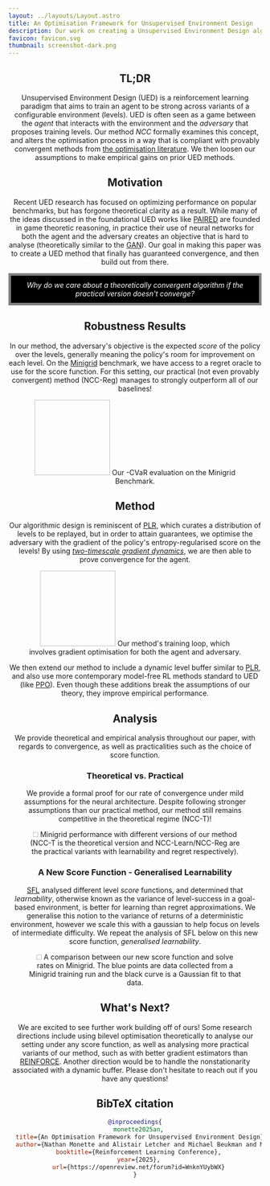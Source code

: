 ```yaml
---
layout: ../layouts/Layout.astro
title: An Optimisation Framework for Unsupervised Environment Design
description: Our work on creating a Unsupervised Environment Design algorithm that starts with theoretical convergence properties and builds outwards from there.
favicon: favicon.svg
thumbnail: screenshot-dark.png
---
```






<Header
  title={frontmatter.title}
  authors={[
    {
      name: "Nathan Monette",
      url: "https://nmonette.github.io",
      institution: "UC Irvine",
      notes: ["*", "†"],
    },
    {
      name: "Alistair Letcher",
      url:"https://aletcher.github.io/",
      institution: "University of Oxford",
    },
    {
      name: "Michael Beukman",
      url:"https://michaelbeukman.com/",
      institution: "University of Oxford",
    },
    {
      name: "Matthew T. Jackson",
      url:"https://matthewtjackson.com/",
      institution: "University of Oxford",
    },
    {
      name: "Alexander Rutherford",
      url:"https://amacrutherford.github.io/",
      institution: "University of Oxford",
    },
    {
      name: "Alexander D. Goldie",
      url:"https://scholar.google.com/citations?user=wogOjBsAAAAJ&hl=en",
      institution: "University of Oxford",
    },
    {
      name: "Jakob N. Foerster",
      url: "https://www.jakobfoerster.com/",
      institution: "University of Oxford",
    },
  ]}
  conference="Reinforcement Learning Conference 2025"
  notes={[
    {
      symbol: "*",
      text: "Work undertaken while visiting the University of Oxford",
    },
    {
      symbol: "†",
      text: "Correspondence to nmonette at uci dot edu",
    },
  ]}
  links={[
    {
      name: "Paper",
      url: "https://openreview.net/pdf?id=WnknYUybWX",
      icon: "ri:file-pdf-2-line",
    },
    {
      name: "Code",
      url: "https://github.com/nmonette/NCC-UED",
      icon: "ri:github-line",
    },
  ]}
  />

<HighlightedSection>

## TL;DR
Unsupervised Environment Design (UED) is a reinforcement learning paradigm that aims to train an agent to be strong across 
variants of a configurable environment (levels). UED is often seen as a game between the _agent_ that interacts with the environment
and the _adversary_ that proposes training levels. Our method _NCC_ formally examines this concept, and alters the optimisation 
process in a way that is compliant with provably convergent methods from <a href="https://arxiv.org/pdf/2408.11974">the optimisation 
literature</a>. We then loosen our assumptions to make empirical gains on prior UED methods.

</HighlightedSection>

## Motivation
Recent UED research has focused on optimizing performance on popular benchmarks, but has forgone theoretical clarity as a result. While many of the 
ideas discussed in the foundational UED works like <a href="https://arxiv.org/abs/2012.02096">PAIRED</a> are founded in game theoretic reasoning, 
in practice their use of neural networks for both the agent and the adversary creates an objective that is hard to analyse (theoretically similar 
to the <a href="https://arxiv.org/abs/1406.2661">GAN</a>). Our goal in making this paper was to create a UED method that finally has guaranteed 
convergence, and then build out from there.

<div style="border: 5px solid grey; background-color: black; color: white; padding: 10px; text-align: center;">
  <i>Why do we care about a theoretically convergent algorithm if the practical version doesn't converge?</i>
</div>


## Robustness Results
In our method, the adversary's objective is the expected _score_ of the policy over the levels, generally meaning the policy's room for improvement on each level. 
On the <a href="https://arxiv.org/abs/2306.13831">Minigrid</a> benchmark, we have access to a regret oracle to use for the score function. For this setting, our practical 
(not even provably convergent) method (NCC-Reg) manages to strongly outperform all of our baselines!

<Figure>
  <Image slot="figure" source={cvar2} altText="Our alpha-CvAR results" width="150px" height="150px"/>
  <span slot="caption">Our <LaTeX inline formula="\alpha"/>-CVaR evaluation on the Minigrid Benchmark.</span>
</Figure>

## Method
Our algorithmic design is reminiscent of <a href="https://arxiv.org/abs/2010.03934">PLR</a>, which curates a distribution of levels to be replayed, but in order 
to attain guarantees, we optimise the adversary with the gradient of the policy's entropy-regularised score on the levels! By using <a href="https://arxiv.org/pdf/2408.11974">_two-timescale gradient dynamics_</a>, 
we are then able to prove convergence for the agent.

<Figure>
  <Image slot="figure" source={ncc} altText="A diagram of our method's training loop." width="150px" height="150px"/>
  <span slot="caption">Our method's training loop, which involves gradient optimisation for both the agent and adversary.</span>
</Figure>

We then extend our method to include a dynamic level buffer similar to <a href="https://arxiv.org/abs/2010.03934">PLR</a>, and also use more contemporary
model-free RL methods standard to UED (like <a href="https://arxiv.org/abs/1707.06347">PPO</a>). Even though these additions break the assumptions of our theory, 
they improve empirical performance.

## Analysis
We provide theoretical and empirical analysis throughout our paper, with regards to convergence, as well as practicalities such as 
the choice of score function.

### Theoretical vs. Practical
We provide a formal proof for our rate of convergence under mild assumptions for the neural architecture. 
Despite following stronger assumptions than our practical method, our method still remains competitive 
in the theoretical regime (NCC-T)!
<Figure>
  <Image slot="figure" source={comparison} altText="A comparison of performance of different types of our algorithm." width="10px" height="10px"/>
  <span slot="caption">Minigrid performance with different versions of our method (NCC-T is the theoretical version and NCC-Learn/NCC-Reg are the practical variants with learnability and regret respectively).</span>
</Figure>

### A New Score Function - Generalised Learnability
<a href="https://arxiv.org/abs/2408.15099">SFL</a> analysed different level _score_ functions, and determined that _learnability_, otherwise known 
as the variance of level-success in a goal-based environment, is better for learning than regret approximations. We generalise this notion to the variance of returns of 
a deterministic environment, however we scale this with a gaussian to help focus on levels of intermediate difficulty. We repeat the analysis of SFL 
below on this new score function, _generalised learnability_.

<Figure>
  <Image slot="figure" source={hist} altText="A histogram that compares our score function and solve rate" width="10px" height="10px"/>
  <span slot="caption">A comparison between our new score function and solve rates on Minigrid. 
  The blue points are data collected from a Minigrid training run and the black curve is a Gaussian fit to that data.</span>
</Figure>

## What's Next?
We are excited to see further work building off of ours! Some research directions include using bilevel optimisation theoretically 
to analyse our setting under any score function, as well as analysing more practical variants of our method, such as with better gradient 
estimators than <a href="https://link.springer.com/article/10.1007/BF00992696">REINFORCE</a>. Another direction would be to handle the 
nonstationarity associated with a dynamic buffer. Please don't hesitate to reach out if you have any questions!


## BibTeX citation

```bibtex
@inproceedings{
  monette2025an,
  title={An Optimisation Framework for Unsupervised Environment Design},
  author={Nathan Monette and Alistair Letcher and Michael Beukman and Matthew Thomas Jackson and Alexander Rutherford and Alexander David Goldie and Jakob Nicolaus Foerster},
  booktitle={Reinforcement Learning Conference},
  year={2025},
  url={https://openreview.net/forum?id=WnknYUybWX}
}
```